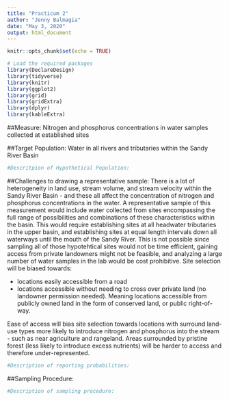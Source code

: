 ```yaml
---
title: "Practicum 2"
author: "Jenny Balmagia"
date: "May 3, 2020"
output: html_document
---
```


```r
knitr::opts_chunk$set(echo = TRUE)
```

```r
# Load the required packages
library(DeclareDesign)
library(tidyverse)
library(knitr)
library(ggplot2)
library(grid)
library(gridExtra)
library(dplyr)
library(kableExtra)
```

##Measure:
Nitrogen and phosphorus concentrations in water samples collected at established sites

##Target Population: 
Water in all rivers and tributaries within the Sandy River Basin

```r
#Descritpion of Hypothetical Population: 

```


##Challenges to drawing a representative sample: 
There is a lot of heterogeneity in land use, stream volume, and stream velocity within the Sandy River Basin - and these all affect the concentration of nitrogen and phosphorus concentrations in the water. A representative sample of this measurement would include water collected from sites encompassing the full range of possibilities and combinations of these characteristics within the basin. This would require establishing sites at all headwater tributaries in the upper basin, and establishing sites at equal length intervals down all waterways until the mouth of the Sandy River. This is not possible since sampling all of those hypotehtical sites would not be time efficient, gaining access from private landowners might not be feasible, and analyzing a large number of water samples in the lab would be cost prohibitive. Site selection will be biased towards: 

- locations easily accessible from a road
- locations accessible without needing to cross over private land (no landowner permission needed). Meaning locations accessible from publicly owned land in the form of conserved land, or public right-of-way.

Ease of access will bias site selection towards locations with surround land-use types more likely to introduce nitrogen and phosphorus into the stream - such as near agriculture and rangeland. Areas surrounded by pristine forest (less likely to introduce excess nutrients) will be harder to access and therefore under-represented. 

```r
#Description of reporting probabilities:

```


##Sampling Procedure: 

```r
#Description of sampling procedure: 
```

